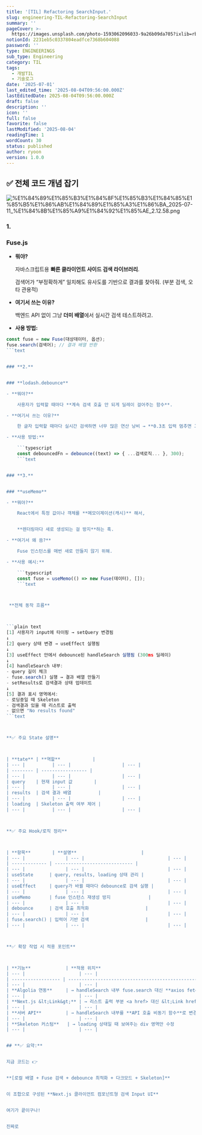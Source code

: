 ```yaml
---
title: '[TIL] Refactoring SearchInput.'
slug: engineering-TIL-Refactoring-SearchInput
summary: ''
pageCover: >-
  https://images.unsplash.com/photo-1593062096033-9a26b09da705?ixlib=rb-4.0.3&q=85&fm=jpg&crop=entropy&cs=srgb
notionId: 2231eb5c0337804eadfce7368b604088
password: ''
type: ENGINEERINGS
sub_type: Engineering
category: TIL
tags:
  - 개발TIL
  - 기술로그
date: '2025-07-01'
last_edited_time: '2025-08-04T09:56:00.000Z'
lastEditedDate: 2025-08-04T09:56:00.000Z
draft: false
description: ''
icon: ''
full: false
favorite: false
lastModified: '2025-08-04'
readingTime: 1
wordCount: 30
status: published
author: ryoon
version: 1.0.0
---
```


## **✅ 전체 코드 개념 잡기**


![%E1%84%89%E1%85%B3%E1%84%8F%E1%85%B3%E1%84%85%E1%85%B5%E1%86%AB%E1%84%89%E1%85%A3%E1%86%BA_2025-07-11_%E1%84%8B%E1%85%A9%E1%84%92%E1%85%AE_2.12.58.png](https://prod-files-secure.s3.us-west-2.amazonaws.com/056ff9f5-a9ef-486f-8acb-9eef51d06a2d/599d8552-f7cd-48c4-a48c-0824b0622588/%E1%84%89%E1%85%B3%E1%84%8F%E1%85%B3%E1%84%85%E1%85%B5%E1%86%AB%E1%84%89%E1%85%A3%E1%86%BA_2025-07-11_%E1%84%8B%E1%85%A9%E1%84%92%E1%85%AE_2.12.58.png?X-Amz-Algorithm=AWS4-HMAC-SHA256&X-Amz-Content-Sha256=UNSIGNED-PAYLOAD&X-Amz-Credential=ASIAZI2LB466SRFHTQIH%2F20250804%2Fus-west-2%2Fs3%2Faws4_request&X-Amz-Date=20250804T095856Z&X-Amz-Expires=3600&X-Amz-Security-Token=IQoJb3JpZ2luX2VjEAkaCXVzLXdlc3QtMiJHMEUCIQCLD6ygTDct2djGOsvJlLEnKQIKlmIxRFvOFjn4D7k7tAIgYpPyRRe9qn641gvaxc2NlHpTVJMhbFbSulYOd9poTIcq%2FwMIQhAAGgw2Mzc0MjMxODM4MDUiDIRRb%2F1JPPvADMnQYircA6%2BfNGW4JG5MNiZcC%2BuC9Ld3HTjgMWe3Rk8WnveBFnw4BKvFqjMJ7ykgztUT28k%2FkwFqX7QDyDREqF2IBYaUIhItanoFu6yWyAXOy2haXuCxZyU26c4k4ol66c81%2Bx9QM4pRyyN5aWJR1D97JdgWU8g6blnJjLa5DS9XZrQ28TsCxS%2B4rhORWQmPOW7%2FjMjgsuaIUhG8UNEKXyXZojtKNCwG6SQjTlq1WCVL4lJtLq%2BiGbbHl20UX63%2F81eAim9R8d5XqmfdcK7JO35VJCfmRcwzopIhMXtXECInfr0nRVBT2%2B%2F9%2BPSem%2F1BheNf8NpUmMmGh8x0ADPmGnddrMkuCpx3qFyNIdoENgjAWMGyMMX475PXQGb0bSaVOoZ6PuUFhEbUZF7Xf7LxwjnvDM%2F0ZBuQzjqC1KUphL4i2WiulAWfvxtzB0z6X7iVJsS%2BBDddykB3Tg4fH6bn%2FW0j5bOA5vd5NMFCMaOnPRwHEOGbuwIMwbzr7ThSC%2BJeRwh3BE%2F%2BcHIjZGSL60%2FxVEQ6R7DEWhFJIfpkv59uXwPYL5vAmOlxwISotfhNyLBXLohr4JxOARcoNfWOTE9eS7Lm6zNoSHU6q3Ihs73WdukSmdBrfybJNjrCrv65f9YiuWUgMITmwcQGOqUB9H60WbKV04ulg2eqkURDMU2r7gqxuVhAC8BZROBn7aJfTKHli%2BaLQcLlT76rLX2oQ2%2BKO2evMS5j7l6BimOiSN1Z7ofSDKXqoH93zxnvWYVfQ7GBEzVnrtPG5GTVg%2FEiO2qvM877sq5RGe%2FuDVAyCgvMEPfHG6rDOE27oErjCwZ8zY0sLMC4H3DUdSE%2Fj1t6n%2Bew2i1WmHjFBjJOzFxg9NaKsIoX&X-Amz-Signature=1155243051cb3c2908ddbc81f3be748439e190e4f41f3f0b3099c48d840b3ead&X-Amz-SignedHeaders=host&x-amz-checksum-mode=ENABLED&x-id=GetObject)


### **1.**


### **Fuse.js**

- **뭐야?**

    자바스크립트용 **빠른 클라이언트 사이드 검색 라이브러리**.


    검색어가 “부정확하게” 일치해도 유사도를 기반으로 결과를 찾아줘. (부분 검색, 오타 관용적)

- **여기서 쓰는 이유?**

    백엔드 API 없이 그냥 **더미 배열**에서 실시간 검색 테스트하려고.

- **사용 방법:**

```typescript
const fuse = new Fuse(대상데이터, 옵션);
fuse.search(검색어); // 결과 배열 반환
```text


### **2.**


### **lodash.debounce**

- **뭐야?**

    사용자가 입력할 때마다 **계속 검색 호출 안 되게 딜레이 걸어주는 함수**.

- **여기서 쓰는 이유?**

    한 글자 입력할 때마다 실시간 검색하면 너무 많은 연산 낭비 → **0.3초 입력 멈추면 그때 검색**

- **사용 방법:**

    ```typescript
    const debouncedFn = debounce((text) => { ...검색로직... }, 300);
    ```text


### **3.**


### **useMemo**

- **뭐야?**

    React에서 특정 값이나 객체를 **메모이제이션(캐시)** 해서,


    **렌더링마다 새로 생성되는 걸 방지**하는 훅.

- **여기서 왜 씀?**

    Fuse 인스턴스를 매번 새로 만들지 않기 위해.

- **사용 예시:**

    ```typescript
    const fuse = useMemo(() => new Fuse(데이터), []);
    ```text



 **전체 동작 흐름**



```plain text
[1] 사용자가 input에 타이핑 → setQuery 변경됨
↓
[2] query 상태 변경 → useEffect 실행됨
↓
[3] useEffect 안에서 debounce된 handleSearch 실행됨 (300ms 딜레이)
↓
[4] handleSearch 내부:
- query 길이 체크
- fuse.search() 실행 → 결과 배열 만들기
- setResults로 검색결과 상태 업데이트
↓
[5] 결과 표시 영역에서:
- 로딩중일 때 Skeleton
- 검색결과 있을 때 리스트로 출력
- 없으면 "No results found"
```text



**✅ 주요 State 설명**



| **tate** | **역할**            |
| --- |          | --- |                   | --- |
| -------- | ----------------- |
| --- |          | --- |                   | --- |
| query    | 현재 input 값        |
| --- |          | --- |                   | --- |
| results  | 검색 결과 배열          |
| --- |          | --- |                   | --- |
| loading  | Skeleton 출력 여부 제어 |
| --- |          | --- |                   | --- |



**✅ 주요 Hook/로직 정리**



| **항목**        | **설명**                        |
| --- |               | --- |                               | --- |
| ------------- | ----------------------------- |
| --- |               | --- |                               | --- |
| useState      | query, results, loading 상태 관리 |
| --- |               | --- |                               | --- |
| useEffect     | query가 바뀔 때마다 debounce로 검색 실행 |
| --- |               | --- |                               | --- |
| useMemo       | fuse 인스턴스 재생성 방지              |
| --- |               | --- |                               | --- |
| debounce      | 검색 호출 최적화                     |
| --- |               | --- |                               | --- |
| fuse.search() | 입력어 기반 검색                     |
| --- |               | --- |                               | --- |



**✅ 확장 작업 시 적용 포인트**



| **기능**             | **적용 위치**                                        |
| --- |                    | --- |                                                  | --- |
| ------------------ | ------------------------------------------------ |
| --- |                    | --- |                                                  | --- |
| **Algolia 연동**     | → handleSearch 내부 fuse.search 대신 **axios fetch** |
| --- |                    | --- |                                                  | --- |
| **Next.js &lt;Link&gt;** | → 리스트 출력 부분 <a href> 대신 &lt;Link href&gt;              |
| --- |                    | --- |                                                  | --- |
| **서버 API**         | → handleSearch 내부를 **API 호출 비동기 함수**로 변경         |
| --- |                    | --- |                                                  | --- |
| **Skeleton 커스텀**   | → loading 상태일 때 보여주는 div 영역만 수정                  |
| --- |                    | --- |                                                  | --- |


## **✅ 요약:**


지금 코드는 👉


**[로컬 배열 + Fuse 검색 + debounce 최적화 + 다크모드 + Skeleton]**


이 조합으로 구성된 **Next.js 클라이언트 컴포넌트형 검색 Input UI**


여기가 끝이구나!


진짜로 

